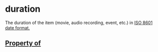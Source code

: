   

# duration

The duration of the item (movie, audio recording, event, etc.) in <a href="http://en.wikipedia.org/wiki/ISO_8601">ISO 8601 date format</Link>.

## Property of



